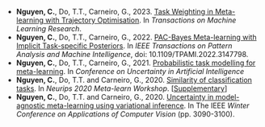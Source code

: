 - **Nguyen, C.**, Do, T.T., Carneiro, G., 2023. <a href="https://openreview.net/forum?id=SSkTBUyJip">Task Weighting in Meta-learning with Trajectory Optimisation</a>. In <em>Transactions on Machine Learning Research</em>.
- **Nguyen, C.**, Do, T.T., Carneiro, G., 2022. <a href="https://doi.org/10.1109/TPAMI.2022.3147798">PAC-Bayes Meta-learning with Implicit Task-specific Posteriors</a>. In <em>IEEE Transactions on Pattern Analysis and Machine Intelligence</em>, doi: 10.1109/TPAMI.2022.3147798.
- **Nguyen, C.**, Do, T.T., Carneiro, G., 2021. <a href="https://proceedings.mlr.press/v161/nguyen21b.html">Probabilistic task modelling for meta-learning</a>. In <em>Conference on Uncertainty in Artificial Intelligence</em>
- **Nguyen, C.**, Do, T.T. and Carneiro, G., 2020. <a href="https://github.com/meta-learn/meta-learn.github.io/blob/master/2020/papers/2_paper.pdf">Similarity of classification tasks</a>. In <em>Neurips 2020 Meta-learn Workshop</em>. [<a href="https://github.com/meta-learn/meta-learn.github.io/blob/master/2020/papers/2_supplementary.pdf">Supplementary</a>]
- **Nguyen, C.**, Do, T.T. and Carneiro, G., 2020. <a href="http://openaccess.thecvf.com/content_WACV_2020/papers/Nguyen_Uncertainty_in_Model-Agnostic_Meta-Learning_using_Variational_Inference_WACV_2020_paper.pdf">Uncertainty in model-agnostic meta-learning using variational inference</a>. In The IEEE <em>Winter Conference on Applications of Computer Vision</em> (pp. 3090-3100).